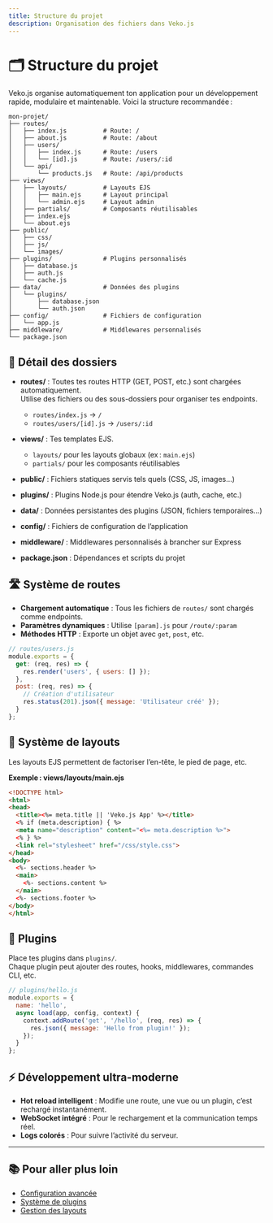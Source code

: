 ```yaml
---
title: Structure du projet
description: Organisation des fichiers dans Veko.js
---
```


# 🗂️ Structure du projet

Veko.js organise automatiquement ton application pour un développement rapide, modulaire et maintenable. Voici la structure recommandée :

```plaintext
mon-projet/
├── routes/
│   ├── index.js          # Route: /
│   ├── about.js          # Route: /about
│   ├── users/
│   │   ├── index.js      # Route: /users
│   │   └── [id].js       # Route: /users/:id
│   └── api/
│       └── products.js   # Route: /api/products
├── views/
│   ├── layouts/          # Layouts EJS
│   │   ├── main.ejs      # Layout principal
│   │   └── admin.ejs     # Layout admin
│   ├── partials/         # Composants réutilisables
│   ├── index.ejs
│   └── about.ejs
├── public/
│   ├── css/
│   ├── js/
│   └── images/
├── plugins/              # Plugins personnalisés
│   ├── database.js
│   ├── auth.js
│   └── cache.js
├── data/                 # Données des plugins
│   └── plugins/
│       ├── database.json
│       └── auth.json
├── config/               # Fichiers de configuration
│   └── app.js
├── middleware/           # Middlewares personnalisés
└── package.json
```

## 📁 Détail des dossiers

- **routes/** : Toutes tes routes HTTP (GET, POST, etc.) sont chargées automatiquement.  
  Utilise des fichiers ou des sous-dossiers pour organiser tes endpoints.  
  - `routes/index.js` → `/`
  - `routes/users/[id].js` → `/users/:id`

- **views/** : Tes templates EJS.  
  - `layouts/` pour les layouts globaux (ex : `main.ejs`)
  - `partials/` pour les composants réutilisables

- **public/** : Fichiers statiques servis tels quels (CSS, JS, images…)

- **plugins/** : Plugins Node.js pour étendre Veko.js (auth, cache, etc.)

- **data/** : Données persistantes des plugins (JSON, fichiers temporaires…)

- **config/** : Fichiers de configuration de l’application

- **middleware/** : Middlewares personnalisés à brancher sur Express

- **package.json** : Dépendances et scripts du projet

## 🛣️ Système de routes

- **Chargement automatique** : Tous les fichiers de `routes/` sont chargés comme endpoints.
- **Paramètres dynamiques** : Utilise `[param].js` pour `/route/:param`
- **Méthodes HTTP** : Exporte un objet avec `get`, `post`, etc.

```javascript
// routes/users.js
module.exports = {
  get: (req, res) => {
    res.render('users', { users: [] });
  },
  post: (req, res) => {
    // Création d'utilisateur
    res.status(201).json({ message: 'Utilisateur créé' });
  }
};
```

## 🎨 Système de layouts

Les layouts EJS permettent de factoriser l’en-tête, le pied de page, etc.

**Exemple : views/layouts/main.ejs**
```html
<!DOCTYPE html>
<html>
<head>
  <title><%= meta.title || 'Veko.js App' %></title>
  <% if (meta.description) { %>
  <meta name="description" content="<%= meta.description %>">
  <% } %>
  <link rel="stylesheet" href="/css/style.css">
</head>
<body>
  <%- sections.header %>
  <main>
    <%- sections.content %>
  </main>
  <%- sections.footer %>
</body>
</html>
```

## 🔌 Plugins

Place tes plugins dans `plugins/`.  
Chaque plugin peut ajouter des routes, hooks, middlewares, commandes CLI, etc.

```javascript
// plugins/hello.js
module.exports = {
  name: 'hello',
  async load(app, config, context) {
    context.addRoute('get', '/hello', (req, res) => {
      res.json({ message: 'Hello from plugin!' });
    });
  }
};
```

## ⚡ Développement ultra-moderne

- **Hot reload intelligent** : Modifie une route, une vue ou un plugin, c’est rechargé instantanément.
- **WebSocket intégré** : Pour le rechargement et la communication temps réel.
- **Logs colorés** : Pour suivre l’activité du serveur.

---

## 📚 Pour aller plus loin

- [Configuration avancée](/guides/configuration)
- [Système de plugins](/features/plugins)
- [Gestion des layouts](/features/layouts)